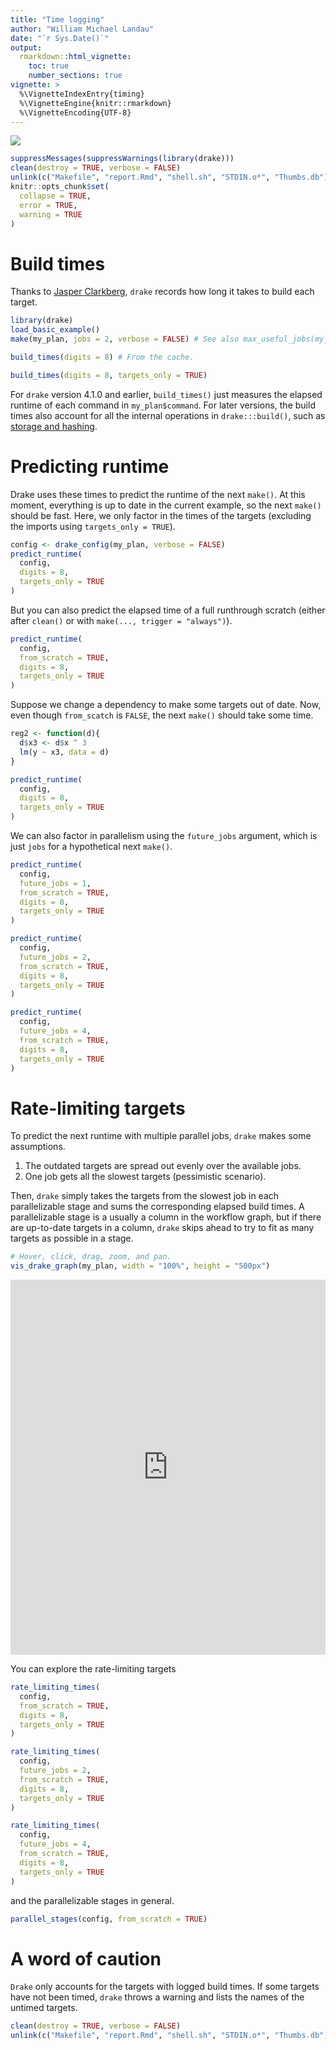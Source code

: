 ```yaml
---
title: "Time logging"
author: "William Michael Landau"
date: "`r Sys.Date()`"
output:
  rmarkdown::html_vignette:
    toc: true
    number_sections: true
vignette: >
  %\VignetteIndexEntry{timing}
  %\VignetteEngine{knitr::rmarkdown}
  %\VignetteEncoding{UTF-8}
---
```


![](logo-vignettes.png)

```r
suppressMessages(suppressWarnings(library(drake)))
clean(destroy = TRUE, verbose = FALSE)
unlink(c("Makefile", "report.Rmd", "shell.sh", "STDIN.o*", "Thumbs.db"))
knitr::opts_chunk$set(
  collapse = TRUE,
  error = TRUE,
  warning = TRUE
)
```

# Build times

Thanks to [Jasper Clarkberg](https://github.com/dapperjapper), `drake` records how long it takes to build each target.

```r
library(drake)
load_basic_example()
make(my_plan, jobs = 2, verbose = FALSE) # See also max_useful_jobs(my_plan).

build_times(digits = 8) # From the cache.

build_times(digits = 8, targets_only = TRUE)
```

For `drake` version 4.1.0 and earlier, `build_times()` just measures the elapsed runtime of each command in `my_plan$command`. For later versions, the build times also account for all the internal operations in `drake:::build()`, such as [storage and hashing](https://github.com/wlandau-lilly/drake/blob/master/vignettes/storage.Rmd).

# Predicting runtime

Drake uses these times to predict the runtime of the next `make()`. At this moment, everything is up to date in the current example, so the next `make()` should be fast. Here, we only factor in the times of the targets (excluding the imports using `targets_only = TRUE`).

```r
config <- drake_config(my_plan, verbose = FALSE)
predict_runtime(
  config,
  digits = 8,
  targets_only = TRUE
)
```

But you can also predict the elapsed time of a full runthrough scratch (either after `clean()` or with `make(..., trigger = "always")`).

```r
predict_runtime(
  config,
  from_scratch = TRUE,
  digits = 8,
  targets_only = TRUE
)
```

Suppose we change a dependency to make some targets out of date. Now, even though `from_scatch` is `FALSE`, the next `make()` should take some time.

```r
reg2 <- function(d){
  d$x3 <- d$x ^ 3
  lm(y ~ x3, data = d)
}

predict_runtime(
  config,
  digits = 8,
  targets_only = TRUE
)
```

We can also factor in parallelism using the `future_jobs` argument, which is just `jobs` for a hypothetical next `make()`.

```r
predict_runtime(
  config,
  future_jobs = 1,
  from_scratch = TRUE,
  digits = 8,
  targets_only = TRUE
)

predict_runtime(
  config,
  future_jobs = 2,
  from_scratch = TRUE,
  digits = 8,
  targets_only = TRUE
)

predict_runtime(
  config,
  future_jobs = 4,
  from_scratch = TRUE,
  digits = 8,
  targets_only = TRUE
)
```

# Rate-limiting targets

To predict the next runtime with multiple parallel jobs, `drake` makes some assumptions.

1. The outdated targets are spread out evenly over the available jobs.
1. One job gets all the slowest targets (pessimistic scenario).

Then, `drake` simply takes the targets from the slowest job in each parallelizable stage and sums the corresponding elapsed build times. A parallelizable stage is a usually a column in the workflow graph, but if there are up-to-date targets in a column, `drake` skips ahead to try to fit as many targets as possible in a stage.

```r
# Hover, click, drag, zoom, and pan.
vis_drake_graph(my_plan, width = "100%", height = "500px")
```

<iframe
src = "https://cdn.rawgit.com/wlandau-lilly/drake/bd8a086f/images/reg2.html"
width = "100%" height = "600px" allowtransparency="true" 
style="border: none; box-shadow: none">
</iframe>

You can explore the rate-limiting targets

```r
rate_limiting_times(
  config,
  from_scratch = TRUE,
  digits = 8,
  targets_only = TRUE
)

rate_limiting_times(
  config,
  future_jobs = 2,
  from_scratch = TRUE,
  digits = 8,
  targets_only = TRUE
)

rate_limiting_times(
  config,
  future_jobs = 4,
  from_scratch = TRUE,
  digits = 8,
  targets_only = TRUE
)
```

and the parallelizable stages in general.

```r
parallel_stages(config, from_scratch = TRUE)
```

# A word of caution

`Drake` only accounts for the targets with logged build times. If some targets have not been timed, `drake` throws a warning and lists the names of the untimed targets.

```r
clean(destroy = TRUE, verbose = FALSE)
unlink(c("Makefile", "report.Rmd", "shell.sh", "STDIN.o*", "Thumbs.db"))
```

